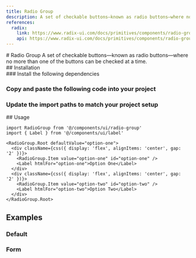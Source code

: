 ```yaml
---
title: Radio Group
description: A set of checkable buttons—known as radio buttons—where no more than one of the buttons can be checked at a time.
references:
  radix:
    link: https://www.radix-ui.com/docs/primitives/components/radio-group
    api: https://www.radix-ui.com/docs/primitives/components/radio-group#api-reference
---
```

<ContentContainer>

<Section gap="1">
# Radio Group
<Paragraph size={'extraLarge'} color={'tertiary'}>A set of checkable buttons—known as radio buttons—where no more than one of the buttons can be checked at a time.</Paragraph>
<ComponentPreview name="radio-group" withRecipe />
</Section>

<Section>
## Installation

<Steps>
<Section>
### Install the following dependencies

<InstallTabs pkg="@radix-ui/react-radio-group" />

### Copy and paste the following code into your project

<ComponentSource name="radio-group" />

### Update the import paths to match your project setup
</Section>
</Steps>
</Section>

<Section>
## Usage

```tsx
import RadioGroup from '@/components/ui/radio-group'
import { Label } from '@/components/ui/label'
```
```tsx
<RadioGroup.Root defaultValue="option-one">
  <div className={css({ display: 'flex', alignItems: 'center', gap: '2' })}>
    <RadioGroup.Item value="option-one" id="option-one" />
    <Label htmlFor="option-one">Option One</Label>
  </div>
  <div className={css({ display: 'flex', alignItems: 'center', gap: '2' })}>
    <RadioGroup.Item value="option-two" id="option-two" />
    <Label htmlFor="option-two">Option Two</Label>
  </div>
</RadioGroup.Root>
```
</Section>

<Section>

## Examples
### Default
<ComponentPreview name="radio-group" />

### Form
<ComponentPreview name="radio-group" file="form" />

</Section>
</ContentContainer>
